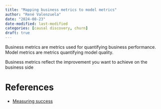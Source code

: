 ```yaml
---
title: "Mapping business metrics to model metrics"
author: "René Valenzuela"
date: "2024-08-23"
date-modified: last-modified
categories: [causal discovery, churn]
draft: true
---
```


Business metrics are metrics used for quantifying business performance. Model metrics are metrics quantifying model quality.

Business metrics reflect the improvement you want to achieve on the business side

# References

- [Measuring success](https://developers.google.com/machine-learning/managing-ml-projects/success)
